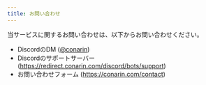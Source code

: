 ```yaml
---
title: お問い合わせ
---
```


当サービスに関するお問い合わせは、以下からお問い合わせください。
- DiscordのDM (<Mention>[@conarin](https://redirect.conarin.com/discord)</Mention>)  
- Discordのサポートサーバー (https://redirect.conarin.com/discord/bots/support)
- お問い合わせフォーム (https://conarin.com/contact)